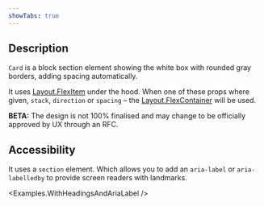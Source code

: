 ```yaml
---
showTabs: true
---
```



## Description

`Card` is a block section element showing the white box with rounded gray borders, adding spacing automatically.

It uses [Layout.FlexItem](/uilib/components/layout/FlexItem) under the hood. When one of these props where given, `stack`, `direction` or `spacing` – the [Layout.FlexContainer](/uilib/components/layout/FlexContainer) will be used.

**BETA:** The design is not 100% finalised and may change to be officially approved by UX through an RFC.

## Accessibility

It uses a `section` element. Which allows you to add an `aria-label` or `aria-labelledby` to provide screen readers with landmarks.

<Examples.WithHeadingsAndAriaLabel />

